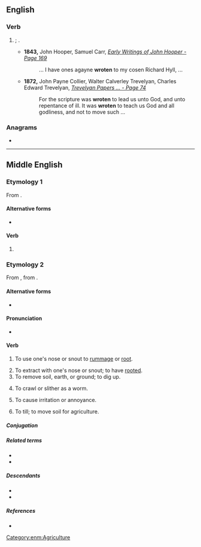 {{also|Wroten}}
==English==

===Verb===
{{head|en|verb form}}

# {{lb|en|archaic}} {{past participle of|en|write|nocat=1}}; {{l|en|written}}.
#* '''1843,''' John Hooper, Samuel Carr, ''[http://books.google.com/books?id=Bto7AAAAIAAJ&pg=PA169&dq=%22wroten%22 Early Writings of John Hooper - Page 169]''
#*: ... I have ones agayne '''wroten''' to my cosen Richard Hyll, ...
#* '''1872,''' John Payne Collier, Walter Calverley Trevelyan, Charles Edward Trevelyan, ''[http://books.google.com/books?id=V-8IAAAAIAAJ&pg=PA74&dq=%22wroten%22 Trevelyan Papers ... - Page 74]''
#*: For the scripture was '''wroten''' to lead us unto God, and unto repentance of ill. It was '''wroten''' to teach us God and all godliness, and not to move such ...

===Anagrams===
* {{anagrams|en|a=enortw|Towner|towner}}

----

==Middle English==

===Etymology 1===
From {{af|enm|wroot|-en|pos2=verbal plural suffix|id2=verb plural}}.

====Alternative forms====
* {{alter|enm|wrooten}}

====Verb====
{{head|enm|verb form}}

# {{senseid|enm|wrote}} {{inflection of|enm|writen||p|past|ind}}

===Etymology 2===
From {{inh|enm|ang|wrōtan}}, from {{inh|enm|gem-pro|*wrōtaną}}.

====Alternative forms====
* {{alter|enm|wrote|wrooten|wrotyn}}

====Pronunciation====
* {{IPA|enm|/ˈwroːtən/}}

====Verb====
{{head|enm|verb}}

# {{senseid|enm|root}} To use one's nose or snout to [[rummage]] or [[root]].
# To extract with one's nose or snout; to have [[rooted]].
# To remove soil, earth, or ground; to dig up.
# {{lb|enm|rare}} To crawl or slither as a worm.
# {{lb|enm|rare}} To cause irritation or annoyance.
# {{lb|enm|rare}} To till; to move soil for agriculture.

=====Conjugation=====
{{enm-conj-wk|wrot|class=ed|class2=te|p_1s2=wrot|p_part2=wrot}}

=====Related terms=====
* {{l|enm|wrot}}
* {{l|enm|wrotynge}}

=====Descendants=====
* {{desc|en|root|id=to dig up}}
* {{desc|sco|wrutt|wort|rute|wirt|ruit}}

=====References=====
* {{R:MED Online|entry=wrọ̄ten|pos=v|id=MED53728|accessdate=2018-12-16}}

[[Category:enm:Agriculture]]